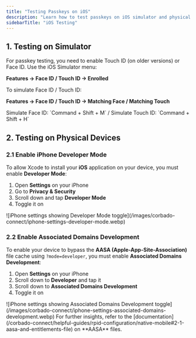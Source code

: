 ```yaml
---
title: "Testing Passkeys on iOS"
description: "Learn how to test passkeys on iOS simulator and physical devices."
sidebarTitle: "iOS Testing"
---
```



<CognitoDemo />

## 1. Testing on Simulator

For passkey testing, you need to enable Touch ID (on older versions) or Face ID. Use the iOS Simulator menu:

**Features → Face ID / Touch ID → Enrolled**

To simulate Face ID / Touch ID: 

**Features → Face ID / Touch ID → Matching Face / Matching Touch**

<Note>
    Simulate Face ID: `Command + Shift + M` / Simulate Touch ID: `Command + Shift + H`
</Note>

## 2. Testing on Physical Devices

### 2.1 Enable iPhone Developer Mode

To allow Xcode to install your **iOS** application on your device, you must enable **Developer Mode**:

1. Open **Settings** on your iPhone
2. Go to **Privacy & Security**
3. Scroll down and tap **Developer Mode**
4. Toggle it on

<Frame caption="iPhone settings showing Developer Mode toggle">
![iPhone settings showing Developer Mode toggle](/images/corbado-connect/iphone-settings-developer-mode.webp)
</Frame>

### 2.2 Enable Associated Domains Development

To enable your device to bypass the **AASA (Apple-App-Site-Association)** file cache using `?mode=developer`, you must enable **Associated Domains Development**:

1. Open **Settings** on your iPhone
2. Scroll down to **Developer** and tap it
3. Scroll down to **Associated Domains Development**
4. Toggle it on

<Frame caption="iPhone settings showing Associated Domains Development toggle">
![iPhone settings showing Associated Domains Development toggle](/images/corbado-connect/iphone-settings-associated-domains-development.webp)
</Frame>

<Note>
    For further insights, refer to the [documentation](/corbado-connect/helpful-guides/rpid-configuration/native-mobile#2-1-aasa-and-entitlements-file) on **AASA** files.
</Note>
